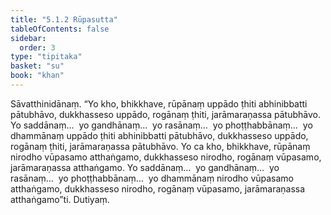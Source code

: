 ```yaml
---
title: "5.1.2 Rūpasutta"
tableOfContents: false
sidebar:
  order: 3
type: "tipitaka"
basket: "su"
book: "khan"
---
```



<DynamicBreadcrumb />

<Division number="313" book="khan" bookNo="13" page="190">

<Paragraph number="1070" book="khan">
Sāvatthinidānaṃ. “Yo kho, bhikkhave, rūpānaṃ uppādo ṭhiti abhinibbatti pātubhāvo, dukkhasseso uppādo, rogānaṃ ṭhiti, jarāmaraṇassa pātubhāvo. Yo saddānaṃ…  yo gandhānaṃ…  yo rasānaṃ…  yo phoṭṭhabbānaṃ…  yo dhammānaṃ uppādo ṭhiti abhinibbatti pātubhāvo, dukkhasseso uppādo, rogānaṃ ṭhiti, jarāmaraṇassa pātubhāvo. Yo ca kho, bhikkhave, rūpānaṃ nirodho vūpasamo atthaṅgamo, dukkhasseso nirodho, rogānaṃ vūpasamo, jarāmaraṇassa atthaṅgamo. Yo saddānaṃ…  yo gandhānaṃ…  yo rasānaṃ…  yo phoṭṭhabbānaṃ…  yo dhammānaṃ nirodho vūpasamo atthaṅgamo, dukkhasseso nirodho, rogānaṃ vūpasamo, jarāmaraṇassa atthaṅgamo”ti.

</Paragraph>
</Division>

<Paragraph number="1071" type="center" book="khan">
Dutiyaṃ.
</Paragraph>